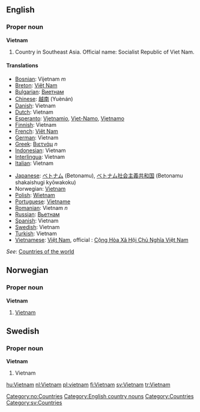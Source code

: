 ==English==
===Proper noun===
'''Vietnam'''
# Country in Southeast Asia. Official name: Socialist Republic of Viet Nam.
====Translations====
{{top}}
*[[Bosnian]]: Vijetnam ''m''
*[[Breton]]: [[Viêt Nam]]
*[[Bulgarian]]: [[Виетнам]]
*[[Chinese]]: [[越南]] (Yuènán)
*[[Danish]]: Vietnam
*[[Dutch]]: Vietnam
*[[Esperanto]]: [[Vjetnamio]], [[Vjet-Namo]], [[Vjetnamo]]
*[[Finnish]]: Vietnam
*[[French]]: [[Viêt Nam]]
*[[German]]: Vietnam
*[[Greek]]: [[Βιετνάμ]] ''n''
*[[Indonesian]]: Vietnam
*[[Interlingua]]: Vietnam
*[[Italian]]: Vietnam
{{mid}}
*[[Japanese]]: [[ベトナム]] (Betonamu), [[ベトナム]][[社会主義]][[共和国]] (Betonamu shakaishugi kyōwakoku)
*Norwegian: [[#Norwegian|Vietnam]]
*[[Polish]]: [[Wietnam]]
*[[Portuguese]]: [[Vietname]]
*[[Romanian]]: Vietnam ''n''
*[[Russian]]: [[Вьетнам]]
*[[Spanish]]: Vietnam
*[[Swedish]]: Vietnam
*[[Turkish]]: Vietnam
*[[Vietnamese]]: [[Việt Nam]], official : [[w:vi:Việt Nam|Cộng Hòa Xã Hội Chủ Nghĩa Việt Nam]]
{{bottom}}
''See'': [[Countries of the world]]

==Norwegian==
===Proper noun===
[[Category:no:Countries]]
'''Vietnam'''
#[[#English|Vietnam]]

==Swedish==
===Proper noun===
'''Vietnam'''

#Vietnam

[[Category:English country nouns]]
[[Category:Countries]]
[[Category:sv:Countries]]

[[hu:Vietnam]]
[[nl:Vietnam]]
[[pl:vietnam]]
[[fi:Vietnam]]
[[sv:Vietnam]]
[[tr:Vietnam]]